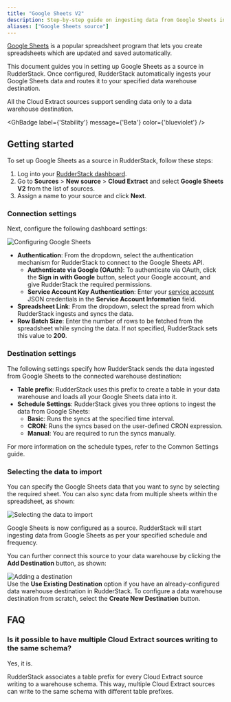 ```yaml
---
title: "Google Sheets V2"
description: Step-by-step guide on ingesting data from Google Sheets into RudderStack.
aliases: ["Google Sheets source"]
---
```


[Google Sheets](https://www.google.com/sheets/about/) is a popular spreadsheet program that lets you create spreadsheets which are updated and saved automatically.

This document guides you in setting up Google Sheets as a source in RudderStack. Once configured, RudderStack automatically ingests your Google Sheets data and routes it to your specified data warehouse destination.

<div class="warningBlock">
All the Cloud Extract sources support sending data only to a <Link to="/destinations/warehouse-destinations/">data warehouse destination</Link>.
</div>

<GhBadge
  label={'Stability'}
  message={'Beta'}
  color={'blueviolet'}
/>

## Getting started

To set up Google Sheets as a source in RudderStack, follow these steps:

1. Log into your [RudderStack dashboard](https://app.rudderstack.com/).
2. Go to **Sources** > **New source** > **Cloud Extract** and select **Google Sheets V2** from the list of sources.
3. Assign a name to your source and click **Next**.

### Connection settings

Next, configure the following dashboard settings:

<img src="../../assets/cloud-extract-sources/googlesheets-beta-connection-settings.png" alt="Configuring Google Sheets" />

- **Authentication**: From the dropdown, select the authentication mechanism for RudderStack to connect to the Google Sheets API.
    - **Authenticate via Google (OAuth)**: To authenticate via OAuth, click the **Sign in with Google** button, select your Google account, and give RudderStack the required permissions.
    - **Service Account Key Authentication**: Enter your <a href="https://cloud.google.com/iam/docs/creating-managing-service-account-keys#creating">service account</a> JSON credentials in the **Service Account Information** field.
- **Spreadsheet Link**: From the dropdown, select the spread from which RudderStack ingests and syncs the data.
- **Row Batch Size**: Enter the number of rows to be fetched from the spreadsheet while syncing the data. If not specified, RudderStack sets this value to **200**.

### Destination settings

The following settings specify how RudderStack sends the data ingested from Google Sheets to the connected warehouse destination:

- **Table prefix**: RudderStack uses this prefix to create a table in your data warehouse and loads all your Google Sheets data into it.
- **Schedule Settings**: RudderStack gives you three options to ingest the data from Google Sheets:
    - **Basic**: Runs the syncs at the specified time interval. 
    - **CRON**: Runs the syncs based on the user-defined CRON expression.
    - **Manual**: You are required to run the syncs manually.

<div class="infoBlock">
For more information on the schedule types, refer to the <Link to="/sources/extract/common-settings/">Common Settings</Link> guide.
</div>

### Selecting the data to import

You can specify the Google Sheets data that you want to sync by selecting the required sheet. You can also sync data from multiple sheets within the spreadsheet, as shown:

<img src="../../assets/cloud-extract-sources/googlesheets-beta-sheet.png" alt="Selecting the data to import" />

Google Sheets is now configured as a source. RudderStack will start ingesting data from Google Sheets as per your specified schedule and frequency.

You can further connect this source to your data warehouse by clicking the **Add Destination** button, as shown:

<img src="../../assets/cloud-extract-sources/add-destination.png" alt="Adding a destination" />

<div class="infoBlock">
Use the <strong>Use Existing Destination</strong> option if you have an already-configured data warehouse destination in RudderStack. To configure a data warehouse destination from scratch, select the <strong>Create New Destination</strong> button.
</div>

## FAQ

### Is it possible to have multiple Cloud Extract sources writing to the same schema?

Yes, it is.

RudderStack associates a table prefix for every Cloud Extract source writing to a warehouse schema. This way, multiple Cloud Extract sources can write to the same schema with different table prefixes.

<br />